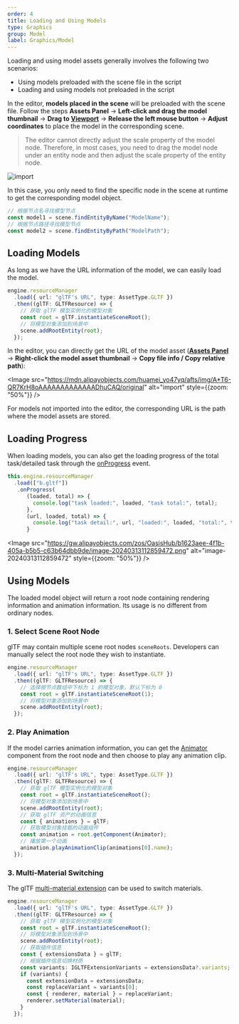```yaml
---
order: 4
title: Loading and Using Models
type: Graphics
group: Model
label: Graphics/Model
---
```


Loading and using model assets generally involves the following two scenarios:

- Using models preloaded with the scene file in the script
- Loading and using models not preloaded in the script

In the editor, **models placed in the scene** will be preloaded with the scene file. Follow the steps **Assets Panel** -> **Left-click and drag the model thumbnail** -> **Drag to [Viewport](/en/docs/interface/viewport)** -> **Release the left mouse button** -> **Adjust coordinates** to place the model in the corresponding scene.

> The editor cannot directly adjust the scale property of the model node. Therefore, in most cases, you need to drag the model node under an entity node and then adjust the scale property of the entity node.

<Image src="https://gw.alipayobjects.com/zos/OasisHub/8e088349-f36d-4d16-a525-bbb63fe00105/import.gif" alt="import" />

In this case, you only need to find the specific node in the scene at runtime to get the corresponding model object.

```typescript
// 根据节点名寻找模型节点
const model1 = scene.findEntityByName("ModelName");
// 根据节点路径寻找模型节点
const model2 = scene.findEntityByPath("ModelPath");
```

## Loading Models

As long as we have the URL information of the model, we can easily load the model.

```typescript
engine.resourceManager
  .load({ url: "glTF's URL", type: AssetType.GLTF })
  .then((glTF: GLTFResource) => {
    // 获取 glTF 模型实例化的模型对象
    const root = glTF.instantiateSceneRoot();
    // 将模型对象添加到场景中
    scene.addRootEntity(root);
  });
```

In the editor, you can directly get the URL of the model asset (**[Assets Panel](/en/docs/assets/interface)** -> **Right-click the model asset thumbnail** -> **Copy file info / Copy relative path**):

<Image src="https://mdn.alipayobjects.com/huamei_yo47yq/afts/img/A*T6-QR7KrH8oAAAAAAAAAAAAADhuCAQ/original" alt="import" style={{zoom: "50%"}} />

For models not imported into the editor, the corresponding URL is the path where the model assets are stored.

## Loading Progress

When loading models, you can also get the loading progress of the total task/detailed task through the [onProgress](/apis/core/#AssetPromise-onProgress) event.

```typescript
this.engine.resourceManager
  .load(["b.gltf"])
   .onProgress(
      (loaded, total) => {
        console.log("task loaded:", loaded, "task total:", total);
      },
      (url, loaded, total) => {
        console.log("task detail:", url, "loaded:", loaded, "total:", total);
      }
```

<Image src="https://gw.alipayobjects.com/zos/OasisHub/b1623aee-4f1b-405a-b5b5-c63b64dbb9de/image-20240313112859472.png" alt="image-20240313112859472" style={{zoom: "50%"}} />

## Using Models

The loaded model object will return a root node containing rendering information and animation information. Its usage is no different from ordinary nodes.

### 1. Select Scene Root Node

glTF may contain multiple scene root nodes `sceneRoots`. Developers can manually select the root node they wish to instantiate.

```typescript
engine.resourceManager
  .load({ url: "glTF's URL", type: AssetType.GLTF })
  .then((glTF: GLTFResource) => {
    // 选择根节点数组中下标为 1 的模型对象，默认下标为 0
    const root = glTF.instantiateSceneRoot(1);
    // 将模型对象添加到场景中
    scene.addRootEntity(root);
  });
```

### 2. Play Animation

If the model carries animation information, you can get the [Animator](/apis/core/#Animator) component from the root node and then choose to play any animation clip.

```typescript
engine.resourceManager
  .load({ url: "glTF's URL", type: AssetType.GLTF })
  .then((glTF: GLTFResource) => {
    // 获取 glTF 模型实例化的模型对象
    const root = glTF.instantiateSceneRoot();
    // 将模型对象添加到场景中
    scene.addRootEntity(root);
    // 获取 glTF 资产的动画信息
    const { animations } = glTF;
    // 获取模型对象挂载的动画组件
    const animation = root.getComponent(Animator);
    // 播放第一个动画
    animation.playAnimationClip(animations[0].name);
  });
```

### 3. Multi-Material Switching

The glTF [multi-material extension](https://github.com/KhronosGroup/glTF/tree/master/extensions/2.0/Khronos/KHR_materials_variants) can be used to switch materials.

```typescript
engine.resourceManager
  .load({ url: "glTF's URL", type: AssetType.GLTF })
  .then((glTF: GLTFResource) => {
    // 获取 glTF 模型实例化的模型对象
    const root = glTF.instantiateSceneRoot();
    // 将模型对象添加到场景中
    scene.addRootEntity(root);
    // 获取插件信息
    const { extensionsData } = glTF;
    // 根据插件信息切换材质
    const variants: IGLTFExtensionVariants = extensionsData?.variants;
    if (variants) {
      const extensionData = extensionsData;
      const replaceVariant = variants[0];
      const { renderer, material } = replaceVariant;
      renderer.setMaterial(material);
    }
  });
```

